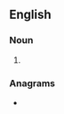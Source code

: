 ==English==

===Noun===
{{head|en|noun plural form}}

# {{plural of|settlor|lang=en}}

===Anagrams===
* {{anagrams|en|Stotlers|slotters}}